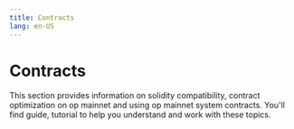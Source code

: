 ```yaml
---
title: Contracts
lang: en-US
---
```



# Contracts

This section provides information on solidity compatibility, contract optimization on op mainnet and using op mainnet system contracts. You'll find guide, tutorial to help you understand and work with these topics.

<Cards>
  <Card title="Solidity compatibility" href="/builders/app-developers/contracts/compatibility" />

  <Card title="Contract optimization on op mainnet" href="/builders/app-developers/contracts/optimization" />

  <Card title="Using op mainnet system contracts" href="/builders/app-developers/contracts/system-contracts" />
</Cards>
